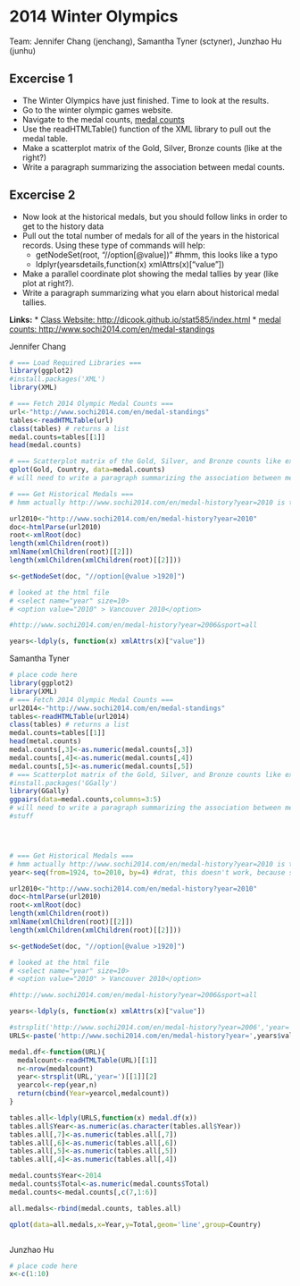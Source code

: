 2014 Winter Olympics 
========================================================
Team: Jennifer Chang (jenchang), Samantha Tyner (sctyner), Junzhao Hu (junhu)

Excercise 1
-----------
* The Winter Olympics have just finished.  Time to look at the results.
* Go to the winter olympic games website.
* Navigate to the medal counts, [medal counts](http://www.sochi2014.com/en/medal-standings)
* Use the readHTMLTable() function of the XML library to pull out the medal table.
* Make a scatterplot matrix of the Gold, Silver, Bronze counts (like at the right?)
* Write a paragraph summarizing the association between medal counts.

Excercise 2
-----------
* Now look at the historical medals, but you should follow links in order to get to the history data
* Pull out the total number of medals for all of the years in the historical records.  Using these type of commands will help:
  * getNodeSet(root, "//option[@value])"  #hmm, this looks like a typo
  * ldplyr(yearsdetails,function(x) xmlAttrs(x)["value"])
* Make a parallel coordinate plot showing the medal tallies by year (like plot at right?).
* Write a paragraph summarizing what you elarn about historical medal tallies.

**Links:**
* [Class Website: http://dicook.github.io/stat585/index.html](http://dicook.github.io/stat585/index.html)
* [medal counts: http://www.sochi2014.com/en/medal-standings](http://www.sochi2014.com/en/medal-standings)

Jennifer Chang
```r
# === Load Required Libraries ===
library(ggplot2)
#install.packages('XML')
library(XML)

# === Fetch 2014 Olympic Medal Counts ===
url<-"http://www.sochi2014.com/en/medal-standings"
tables<-readHTMLTable(url)
class(tables) # returns a list
medal.counts=tables[[1]]
head(medal.counts)

# === Scatterplot matrix of the Gold, Silver, and Bronze counts like example? ===
qplot(Gold, Country, data=medal.counts)
# will need to write a paragraph summarizing the association between metal counts

# === Get Historical Medals ===
# hmm actually http://www.sochi2014.com/en/medal-history?year=2010 is this year

url2010<-"http://www.sochi2014.com/en/medal-history?year=2010"
doc<-htmlParse(url2010)
root<-xmlRoot(doc)
length(xmlChildren(root))
xmlName(xmlChildren(root)[[2]])
length(xmlChildren(xmlChildren(root)[[2]]))

s<-getNodeSet(doc, "//option[@value >1920]")

# looked at the html file
# <select name="year" size=10>
# <option value="2010" > Vancouver 2010</option>

#http://www.sochi2014.com/en/medal-history?year=2006&sport=all

years<-ldply(s, function(x) xmlAttrs(x)["value"])

```

Samantha Tyner
```r
# place code here
library(ggplot2)
library(XML)
# === Fetch 2014 Olympic Medal Counts ===
url2014<-"http://www.sochi2014.com/en/medal-standings"
tables<-readHTMLTable(url2014)
class(tables) # returns a list
medal.counts=tables[[1]]
head(metal.counts)
medal.counts[,3]<-as.numeric(medal.counts[,3])
medal.counts[,4]<-as.numeric(medal.counts[,4])
medal.counts[,5]<-as.numeric(medal.counts[,5])
# === Scatterplot matrix of the Gold, Silver, and Bronze counts like example? ===
#install.packages('GGally')
library(GGally)
ggpairs(data=medal.counts,columns=3:5)
# will need to write a paragraph summarizing the association between metal counts
#stuff




# === Get Historical Medals ===
# hmm actually http://www.sochi2014.com/en/medal-history?year=2010 is this year
year<-seq(from=1924, to=2010, by=4) #drat, this doesn't work, because some of the years are missing on the website... Oh well.

url2010<-"http://www.sochi2014.com/en/medal-history?year=2010"
doc<-htmlParse(url2010)
root<-xmlRoot(doc)
length(xmlChildren(root))
xmlName(xmlChildren(root)[[2]])
length(xmlChildren(xmlChildren(root)[[2]]))

s<-getNodeSet(doc, "//option[@value >1920]")

# looked at the html file
# <select name="year" size=10>
# <option value="2010" > Vancouver 2010</option>

#http://www.sochi2014.com/en/medal-history?year=2006&sport=all

years<-ldply(s, function(x) xmlAttrs(x)["value"])

#strsplit('http://www.sochi2014.com/en/medal-history?year=2006','year=')[[1]][2]
URLS<-paste('http://www.sochi2014.com/en/medal-history?year=',years$value,sep='')

medal.df<-function(URL){
  medalcount<-readHTMLTable(URL)[[1]]
  n<-nrow(medalcount)
  year<-strsplit(URL,'year=')[[1]][2]
  yearcol<-rep(year,n)
  return(cbind(Year=yearcol,medalcount))
}

tables.all<-ldply(URLS,function(x) medal.df(x))
tables.all$Year<-as.numeric(as.character(tables.all$Year))
tables.all[,7]<-as.numeric(tables.all[,7])
tables.all[,6]<-as.numeric(tables.all[,6])
tables.all[,5]<-as.numeric(tables.all[,5])
tables.all[,4]<-as.numeric(tables.all[,4])

medal.counts$Year<-2014
medal.counts$Total<-as.numeric(medal.counts$Total)
medal.counts<-medal.counts[,c(7,1:6)]

all.medals<-rbind(medal.counts, tables.all)

qplot(data=all.medals,x=Year,y=Total,geom='line',group=Country)



```

Junzhao Hu
```r
# place code here
x<-c(1:10)
```

